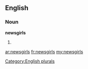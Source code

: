 ==English==

===Noun===
'''newsgirls'''

# {{plural of|[[newsgirl]]}}

[[Category:English plurals]]

[[ar:newsgirls]]
[[fr:newsgirls]]
[[my:newsgirls]]